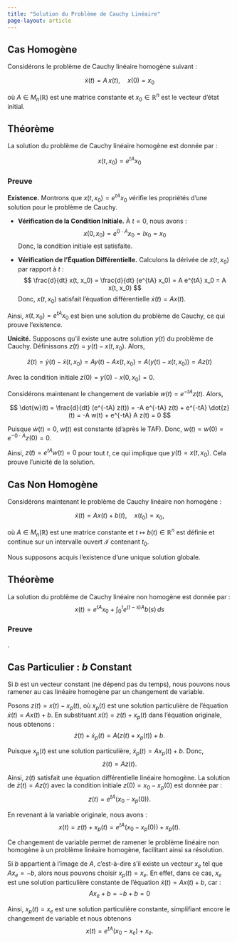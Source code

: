 ```yaml
---
title: "Solution du Problème de Cauchy Linéaire"
page-layout: article
---
```


## Cas Homogène

Considérons le problème de Cauchy linéaire homogène suivant :

$$
    \dot{x}(t) = A\, x(t), \quad x(0) = x_0
$$

où $A \in M_n(\mathbb{R})$ est une matrice constante et $x_0 \in \mathbb{R}^n$ est le vecteur d'état initial.

::: {.callout-important icon=false}
## Théorème

La solution du problème de Cauchy linéaire homogène est donnée par :

$$
    x(t, x_0) = e^{tA} x_0
$$
:::

::: {.callout-caution collapse="true" icon=false}
### Preuve

**Existence.** Montrons que $x(t, x_0) = e^{tA} x_0$ vérifie les propriétés d'une solution pour le problème de Cauchy.

- **Vérification de la Condition Initiale.**
    À $t = 0$, nous avons :
    $$
        x(0, x_0) = e^{0 \cdot A} x_0 = I x_0 = x_0
    $$
    Donc, la condition initiale est satisfaite.

- **Vérification de l'Équation Différentielle.**
    Calculons la dérivée de $x(t, x_0)$ par rapport à $t$ :
    $$
        \frac{d}{dt} x(t, x_0) = \frac{d}{dt} (e^{tA} x_0) = A e^{tA} x_0 = A x(t, x_0)
    $$
    Donc, $x(t, x_0)$ satisfait l'équation différentielle $\dot{x}(t) = A x(t)$.

Ainsi, $x(t, x_0) = e^{tA} x_0$ est bien une solution du problème de Cauchy, ce qui prouve l'existence.

**Unicité.** Supposons qu'il existe une autre solution $y(t)$ du problème de Cauchy. Définissons $z(t) = y(t) - x(t, x_0)$. Alors,

$$
    \dot{z}(t) = \dot{y}(t) - \dot{x}(t, x_0) = A y(t) - A x(t, x_0) = A (y(t) - x(t, x_0)) = A z(t)
$$

Avec la condition initiale $z(0) = y(0) - x(0, x_0) = 0$.

Considérons maintenant le changement de variable $w(t) = e^{-tA} z(t)$. Alors,

$$
    \dot{w}(t) = \frac{d}{dt} (e^{-tA} z(t)) = -A e^{-tA} z(t) + e^{-tA} \dot{z}(t) = -A w(t) + e^{-tA} A z(t) = 0
$$

Puisque $\dot{w}(t) = 0$, $w(t)$ est constante (d'après le TAF). Donc, $w(t) = w(0) = e^{-0 \cdot A} z(0) = 0$.

Ainsi, $z(t) = e^{tA} w(t) = 0$ pour tout $t$, ce qui implique que $y(t) = x(t, x_0)$. Cela prouve l'unicité de la solution.
:::

## Cas Non Homogène

Considérons maintenant le problème de Cauchy linéaire non homogène :

$$
    \dot{x}(t) = A x(t) + b(t), \quad x(t_0) = x_0,
$$

où $A \in M_n(\mathbb{R})$ est une matrice constante et $t \mapsto b(t) \in \mathbb{R}^n$ est définie et continue sur un intervalle ouvert $\mathcal{I}$ contenant $t_0$.

::: {.callout-note}
Nous supposons acquis l'existence d'une unique solution globale. 
:::

::: {.callout-important icon=false}
## Théorème

La solution du problème de Cauchy linéaire non homogène est donnée par :
$$
x(t) = e^{tA} x_0 + \int_{0}^{t} e^{(t-s)A} b(s) \, ds
$$
:::

::: {.callout-caution collapse="true" icon=false}
### Preuve

.
:::

## Cas Particulier : $b$ Constant

Si $b$ est un vecteur constant (ne dépend pas du temps), nous pouvons nous ramener au cas linéaire homogène par un changement de variable. 

Posons $z(t) = x(t) - x_p(t)$, où $x_p(t)$ est une solution particulière de l'équation $\dot{x}(t) = A x(t) + b$. En substituant $x(t) = z(t) + x_p(t)$ dans l'équation originale, nous obtenons :
$$
    \dot{z}(t) + \dot{x}_p(t) = A(z(t) + x_p(t)) + b.
$$

Puisque $x_p(t)$ est une solution particulière, $\dot{x}_p(t) = A x_p(t) + b$. Donc,
$$
    \dot{z}(t) = A z(t).
$$

Ainsi, $z(t)$ satisfait une équation différentielle linéaire homogène. La solution de $\dot{z}(t) = A z(t)$ avec la condition initiale $z(0) = x_0 - x_p(0)$ est donnée par :
$$
    z(t) = e^{tA} (x_0 - x_p(0)).
$$

En revenant à la variable originale, nous avons :
$$
    x(t) = z(t) + x_p(t) = e^{tA} (x_0 - x_p(0)) + x_p(t).
$$

Ce changement de variable permet de ramener le problème linéaire non homogène à un problème linéaire homogène, facilitant ainsi sa résolution.

::: {.callout-note}
Si $b$ appartient à l'image de $A$, c'est-à-dire s'il existe un vecteur $x_e$ tel que $A x_e = -b$, alors nous pouvons choisir $x_p(t) = x_e$. En effet, dans ce cas, $x_e$ est une solution particulière constante de l'équation $\dot{x}(t) = A x(t) + b$, car :
$$
A x_e + b = -b + b = 0
$$

Ainsi, $x_p(t) = x_e$ est une solution particulière constante, simplifiant encore le changement de variable et nous obtenons
$$
    x(t) = e^{tA} (x_0 - x_e) + x_e.
$$
:::